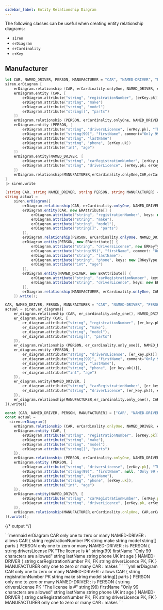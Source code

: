 ```yaml
---
sidebar_label: Entity Relationship Diagram
---
```


The following classes can be useful when creating entity relationship diagrams:

- `siren`
- `erDiagram`
- `erCardinality`
- `erKey`

## Manufacturer

<Tabs groupId="preferred-lang" queryString>
<TabItem value="fsharp" label="F#">

```fsharp
let CAR, NAMED_DRIVER, PERSON, MANUFACTURER = "CAR", "NAMED-DRIVER", "PERSON", "MANUFACTURER"
siren.erDiagram [
    erDiagram.relationship (CAR, erCardinality.onlyOne, NAMED_DRIVER, erCardinality.zeroOrMany, "allows")
    erDiagram.entity (CAR, [
        erDiagram.attribute("string", "registrationNumber", [erKey.pk])
        erDiagram.attribute("string", "make")
        erDiagram.attribute("string", "model")
        erDiagram.attribute("string[]", "parts")
    ])
    erDiagram.relationship (PERSON, erCardinality.onlyOne, NAMED_DRIVER, erCardinality.zeroOrMany, "is")
    erDiagram.entity (PERSON, [
        erDiagram.attribute("string", "driversLicense", [erKey.pk], "The license is #")
        erDiagram.attribute("string(99)", "firstName", comment="Only 99 characters are allowed")
        erDiagram.attribute("string", "lastName")
        erDiagram.attribute("string", "phone", [erKey.uk])
        erDiagram.attribute("int", "age")
    ])
    erDiagram.entity(NAMED_DRIVER, [
        erDiagram.attribute("string", "carRegistrationNumber", [erKey.pk; erKey.fk])
        erDiagram.attribute("string", "driverLicence", [erKey.pk; erKey.fk])
    ])
    erDiagram.relationship(MANUFACTURER,erCardinality.onlyOne,CAR,erCardinality.zeroOrMany,"makes")
]
|> siren.write
```

</TabItem>
<TabItem value="csharp" label="C#">

```csharp
(string CAR, string NAMED_DRIVER, string PERSON, string MANUFACTURER) = ("CAR", "NAMED-DRIVER", "PERSON", "MANUFACTURER");
string actual =
    siren.erDiagram([
        erDiagram.relationship(CAR, erCardinality.onlyOne, NAMED_DRIVER, erCardinality.zeroOrMany, "allows"),
        erDiagram.entity(CAR, new ERAttribute[] {
            erDiagram.attribute("string", "registrationNumber", keys: new ERKeyType[] {erKey.pk }),
            erDiagram.attribute("string", "make"),
            erDiagram.attribute("string", "model"),
            erDiagram.attribute("string[]", "parts")
        }),
        erDiagram.relationship(PERSON, erCardinality.onlyOne, NAMED_DRIVER, erCardinality.zeroOrMany, "is"),
        erDiagram.entity(PERSON, new ERAttribute[] {
            erDiagram.attribute("string", "driversLicense", new ERKeyType[] {erKey.pk }, "The license is #"),
            erDiagram.attribute("string(99)", "firstName", comment: "Only 99 characters are allowed"),
            erDiagram.attribute("string", "lastName"),
            erDiagram.attribute("string", "phone", keys: new ERKeyType[] {erKey.uk}),
            erDiagram.attribute("int", "age")
        }),
        erDiagram.entity(NAMED_DRIVER, new ERAttribute[] {
            erDiagram.attribute("string", "carRegistrationNumber", keys: new ERKeyType[] {erKey.pk, erKey.fk }),
            erDiagram.attribute("string", "driverLicence", keys: new ERKeyType[] {erKey.pk, erKey.fk }),
        }),
        erDiagram.relationship(MANUFACTURER, erCardinality.onlyOne, CAR, erCardinality.zeroOrMany, "makes")
    ]).write();
```

</TabItem>
<TabItem value="py" label="Python">

```py
CAR, NAMED_DRIVER, PERSON, MANUFACTURER = "CAR", "NAMED-DRIVER", "PERSON", "MANUFACTURER"
actual = siren.er_diagram([
    er_diagram.relationship (CAR, er_cardinality.only_one(), NAMED_DRIVER, er_cardinality.zero_or_many(), "allows"),
    er_diagram.entity (CAR, [
        er_diagram.attribute("string", "registrationNumber", [er_key.pk()]),
        er_diagram.attribute("string", "make"),
        er_diagram.attribute("string", "model"),
        er_diagram.attribute("string[]", "parts")
    ]),
    er_diagram.relationship (PERSON, er_cardinality.only_one(), NAMED_DRIVER, er_cardinality.zero_or_many(), "is"),
    er_diagram.entity (PERSON, [
        er_diagram.attribute("string", "driversLicense", [er_key.pk()], "The license is #"),
        er_diagram.attribute("string(99)", "firstName", comment="Only 99 characters are allowed"),
        er_diagram.attribute("string", "lastName"),
        er_diagram.attribute("string", "phone", [er_key.uk()]),
        er_diagram.attribute("int", "age")
    ]),
    er_diagram.entity(NAMED_DRIVER, [
        er_diagram.attribute("string", "carRegistrationNumber", [er_key.pk(), er_key.fk()]),
        er_diagram.attribute("string", "driverLicence", [er_key.pk(), er_key.fk()])
    ]),
    er_diagram.relationship(MANUFACTURER,er_cardinality.only_one(), CAR, er_cardinality.zero_or_many(), "makes")
]).write()
```

</TabItem>
<TabItem value="js" label="JavaScript">

```js
const [CAR, NAMED_DRIVER, PERSON, MANUFACTURER] = ["CAR", "NAMED-DRIVER", "PERSON", "MANUFACTURER"];
const actual = 
  siren.erDiagram([
    erDiagram.relationship (CAR, erCardinality.onlyOne, NAMED_DRIVER, erCardinality.zeroOrMany, "allows"),
    erDiagram.entity (CAR, [
        erDiagram.attribute("string", "registrationNumber", [erKey.pk]),
        erDiagram.attribute("string", "make"),
        erDiagram.attribute("string", "model"),
        erDiagram.attribute("string[]", "parts")
    ]),
    erDiagram.relationship (PERSON, erCardinality.onlyOne, NAMED_DRIVER, erCardinality.zeroOrMany, "is"),
    erDiagram.entity (PERSON, [
        erDiagram.attribute("string", "driversLicense", [erKey.pk], "The license is #"),
        erDiagram.attribute("string(99)", "firstName", null, "Only 99 characters are allowed"),
        erDiagram.attribute("string", "lastName"),
        erDiagram.attribute("string", "phone", [erKey.uk]),
        erDiagram.attribute("int", "age")
    ]),
    erDiagram.entity(NAMED_DRIVER, [
        erDiagram.attribute("string", "carRegistrationNumber", [erKey.pk, erKey.fk]),
        erDiagram.attribute("string", "driverLicence", [erKey.pk, erKey.fk])
    ]),
    erDiagram.relationship(MANUFACTURER,erCardinality.onlyOne, CAR,erCardinality.zeroOrMany, "makes")
]).write();
```

</TabItem>
</Tabs>

{/* output */}

<Tabs>
<TabItem value="graph" label="Graph">
```mermaid
erDiagram
    CAR only one to zero or many NAMED-DRIVER : allows
    CAR {
        string registrationNumber PK
        string make
        string model
        string[] parts
    }
    PERSON only one to zero or many NAMED-DRIVER : is
    PERSON {
        string driversLicense PK "The license is #"
        string(99) firstName "Only 99 characters are allowed"
        string lastName
        string phone UK
        int age
    }
    NAMED-DRIVER {
        string carRegistrationNumber PK, FK
        string driverLicence PK, FK
    }
    MANUFACTURER only one to zero or many CAR : makes
```
</TabItem>
<TabItem value="output" label="Output">
```yml
erDiagram
    CAR only one to zero or many NAMED-DRIVER : allows
    CAR {
        string registrationNumber PK
        string make
        string model
        string[] parts
    }
    PERSON only one to zero or many NAMED-DRIVER : is
    PERSON {
        string driversLicense PK "The license is #"
        string(99) firstName "Only 99 characters are allowed"
        string lastName
        string phone UK
        int age
    }
    NAMED-DRIVER {
        string carRegistrationNumber PK, FK
        string driverLicence PK, FK
    }
    MANUFACTURER only one to zero or many CAR : makes
```
</TabItem>
</Tabs>